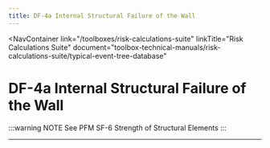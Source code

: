 ```yaml
---
title: DF-4a Internal Structural Failure of the Wall
---
```



<NavContainer
  link="/toolboxes/risk-calculations-suite"
  linkTitle="Risk Calculations Suite"
  document="toolbox-technical-manuals/risk-calculations-suite/typical-event-tree-database"
></NavContainer>

# DF-4a Internal Structural Failure of the Wall

:::warning NOTE
See PFM SF-6 Strength of Structural Elements
:::

---
